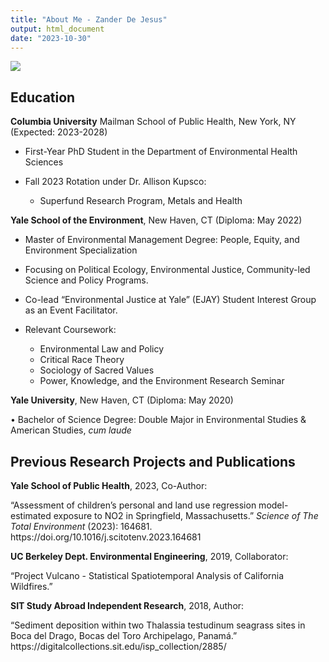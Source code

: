 ```yaml
---
title: "About Me - Zander De Jesus"
output: html_document
date: "2023-10-30"
---
```


![](images/profile_acadia.jpeg)

## Education

**Columbia University** Mailman School of Public Health, New York, NY (Expected: 2023-2028)

- First-Year PhD Student in the Department of Environmental Health Sciences

- Fall 2023 Rotation under Dr. Allison Kupsco:
  - Superfund Research Program, Metals and Health 



**Yale School of the Environment**, New Haven, CT (Diploma: May 2022)

- Master of Environmental Management Degree: People, Equity, and Environment Specialization

- Focusing on Political Ecology, Environmental Justice, Community-led Science and Policy Programs.

- Co-lead “Environmental Justice at Yale” (EJAY) Student Interest Group as an Event Facilitator.

- Relevant Coursework: 
  - Environmental Law and Policy 
  - Critical Race Theory 
  - Sociology of Sacred Values
  - Power, Knowledge, and the Environment Research Seminar



**Yale University**, New Haven, CT (Diploma: May 2020)

• Bachelor of Science Degree: Double Major in Environmental Studies & American Studies, *cum laude*


## Previous Research Projects and Publications

**Yale School of Public Health**, 2023, Co-Author:

"Assessment of children's personal and land use
regression model-estimated exposure to NO2 in Springfield, Massachusetts." *Science of The Total
Environment* (2023): 164681. https://doi.org/10.1016/j.scitotenv.2023.164681

**UC Berkeley Dept. Environmental Engineering**, 2019, Collaborator:

"Project Vulcano - Statistical Spatiotemporal Analysis of California Wildfires.”

**SIT Study Abroad Independent Research**, 2018, Author:

"Sediment deposition within two Thalassia testudinum seagrass sites in Boca del Drago, Bocas del Toro Archipelago, Panamá.” https://digitalcollections.sit.edu/isp_collection/2885/

